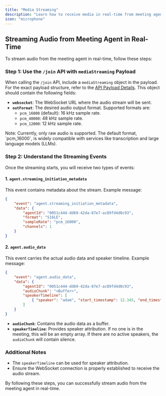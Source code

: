 ```yaml
---
title: "Media Streaming"
description: "Learn how to receive media in real-time from meeting agent"
icon: "microphone"
---
```


## Streaming Audio from Meeting Agent in Real-Time

To stream audio from the meeting agent in real-time, follow these steps:

### Step 1: Use the `/join` API with `mediaStreaming` Payload

When calling the `/join` API, include a `mediaStreaming` object in the payload. For the exact payload structure, refer to the [API Payload Details](../rest/sending-a-agent#param-media-streaming). This object should contain the following fields:

- **`websocket`**: The WebSocket URL where the audio stream will be sent.
- **`outFormat`**: The desired audio output format. Supported formats are:
    - `pcm_16000` (default): 16 kHz sample rate.
    - `pcm_48000`: 48 kHz sample rate.
    - `pcm_12000`: 12 kHz sample rate.

<Tip>
Note: Currently, only raw audio is supported. The default format, `pcm_16000`, is widely compatible with services like transcription and large language models (LLMs).
</Tip>

### Step 2: Understand the Streaming Events

Once the streaming starts, you will receive two types of events:

#### 1. `agent.streaming_initiation_metadata`

This event contains metadata about the stream. Example message:

```json
{
    "event": "agent.streaming_initiation_metadata",
    "data": {
        "agentId": "0051c444-dd69-42da-87e7-ac89fd4d0c93",
        "format": "S16LE",
        "sampleRate": "pcm_16000",
        "channels": 1
    }
}
```

#### 2. `agent.audio_data`

This event carries the actual audio data and speaker timeline. Example message:

```json
{
    "event": "agent.audio_data",
    "data": {
        "agentId": "0051c444-dd69-42da-87e7-ac89fd4d0c93",
        "audioChunk": "<Buffer>",
        "speakerTimeline": [
            { "speaker": "adam", "start_timestamp": 12.345, "end_timestamp": 44.421 }
        ]
    }
}
```

- **`audioChunk`**: Contains the audio data as a buffer.
- **`speakerTimeline`**: Provides speaker attribution. If no one is in the meeting, this will be an empty array. If there are no active speakers, the `audioChunk` will contain silence.

### Additional Notes

- The `speakerTimeline` can be used for speaker attribution.
- Ensure the WebSocket connection is properly established to receive the audio stream.

By following these steps, you can successfully stream audio from the meeting agent in real-time.